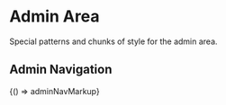
<Meta title="Legacy/Areas/Admin Area" />

# Admin Area

Special patterns and chunks of style for the admin area.

## Admin Navigation

<Canvas>
  <Story name="Admin Navigation" height="200px">
    {() => adminNavMarkup}
  </Story>
</Canvas>
